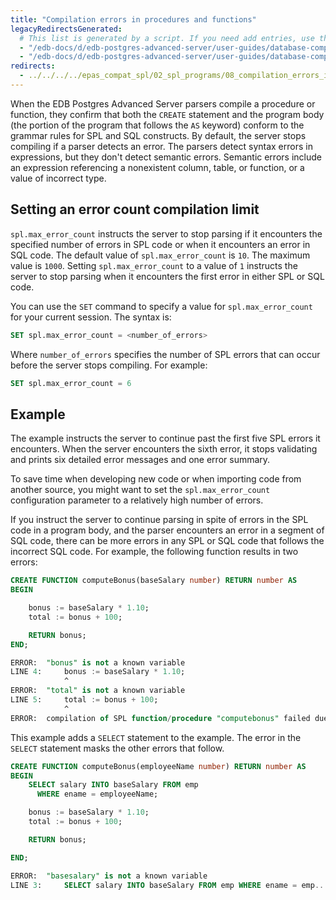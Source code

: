 ```yaml
---
title: "Compilation errors in procedures and functions"
legacyRedirectsGenerated:
  # This list is generated by a script. If you need add entries, use the `legacyRedirects` key.
  - "/edb-docs/d/edb-postgres-advanced-server/user-guides/database-compatibility-for-oracle-developers-guide/9.6/Database_Compatibility_for_Oracle_Developers_Guide_v9.6.1.055.html"
  - "/edb-docs/d/edb-postgres-advanced-server/user-guides/database-compatibility-for-oracle-developers-guide/9.5/Database_Compatibility_for_Oracle_Developers_Guide.1.149.html"
redirects:
  - ../../../../epas_compat_spl/02_spl_programs/08_compilation_errors_in_procedures_and_functions #generated for docs/epas/reorg-role-use-case-mode
---
```


<div id="compilation_errors_in_procedures_and_functions" class="registered_link"></div>

When the EDB Postgres Advanced Server parsers compile a procedure or function, they confirm that both the `CREATE` statement and the program body (the portion of the program that follows the `AS` keyword) conform to the grammar rules for SPL and SQL constructs. By default, the server stops compiling if a parser detects an error. The parsers detect syntax errors in expressions, but they don't detect semantic errors. Semantic errors include an expression referencing a nonexistent column, table, or function, or a value of incorrect type.

## Setting an error count compilation limit

`spl.max_error_count` instructs the server to stop parsing if it encounters the specified number of errors in SPL code or when it encounters an error in SQL code. The default value of `spl.max_error_count` is `10`. The maximum value is `1000`. Setting `spl.max_error_count` to a value of `1` instructs the server to stop parsing when it encounters the first error in either SPL or SQL code.

You can use the `SET` command to specify a value for `spl.max_error_count` for your current session. The syntax is:

```sql
SET spl.max_error_count = <number_of_errors>
```

Where `number_of_errors` specifies the number of SPL errors that can occur before the server stops compiling. For example:

```sql
SET spl.max_error_count = 6
```
## Example

The example instructs the server to continue past the first five SPL errors it encounters. When the server encounters the sixth error, it stops validating and prints six detailed error messages and one error summary.

To save time when developing new code or when importing code from another source, you might want to set the `spl.max_error_count` configuration parameter to a relatively high number of errors.

If you instruct the server to continue parsing in spite of errors in the SPL code in a program body, and the parser encounters an error in a segment of SQL code, there can be more errors in any SPL or SQL code that follows the incorrect SQL code. For example, the following function results in two errors:

```sql
CREATE FUNCTION computeBonus(baseSalary number) RETURN number AS
BEGIN

    bonus := baseSalary * 1.10;
    total := bonus + 100;

    RETURN bonus;
END;

ERROR:  "bonus" is not a known variable
LINE 4:     bonus := baseSalary * 1.10;
            ^
ERROR:  "total" is not a known variable
LINE 5:     total := bonus + 100;
            ^
ERROR:  compilation of SPL function/procedure "computebonus" failed due to 2 errors
```

This example adds a `SELECT` statement to the example. The error in the `SELECT` statement masks the other errors that follow.

```sql
CREATE FUNCTION computeBonus(employeeName number) RETURN number AS
BEGIN
    SELECT salary INTO baseSalary FROM emp
      WHERE ename = employeeName;

    bonus := baseSalary * 1.10;
    total := bonus + 100;

    RETURN bonus;

END;

ERROR:  "basesalary" is not a known variable
LINE 3:     SELECT salary INTO baseSalary FROM emp WHERE ename = emp...
```
